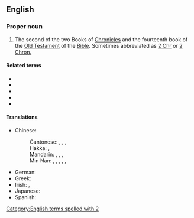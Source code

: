 {{book of the Bible|Books of Chronicles}}
==English==

===Proper noun===
{{en-proper noun}}

# {{label|en|biblical}} The second of the two Books of [[Chronicles]] and the fourteenth book of the [[Old Testament]] of the [[Bible]]. Sometimes abbreviated as [[2 Chr]] or [[2 Chron.]]

====Related terms====
* {{l|en|Chr}}
* {{l|en|Chron.}}
* {{l|en|1 Chr}}
* {{l|en|1 Chron.}}
* {{l|en|1 Chronicles}}

====Translations====
{{trans-top|book of the Bible}}
* Chinese:
*: Cantonese: {{t|yue|歷代志下|sc=Hani}}, {{t|yue|历代志下|tr=lik6 doi6 zi3 haa6|sc=Hani}}, {{t|yue|編年紀下|sc=Hani}}, {{t|yue|编年纪下|tr=pi1 nin4 gei2 haa6|sc=Hani}} {{qualifier|Catholic}}
*: Hakka: {{t|hak|歷代志下|sc=Hani}}, {{t|hak|历代志下|tr=Li̍t-thoi-chṳ Ha|sc=Hani}}
*: Mandarin: {{t+|cmn|歷代志下|sc=Hani}}, {{t+|cmn|历代志下|tr=Lìdàizhì Xià|sc=Hani}}, {{t|cmn|編年紀下|sc=Hani}}, {{t|cmn|编年纪下|tr=Biānniánjì Xià|sc=Hani}} {{qualifier|Catholic}}
*: Min Nan: {{t|nan|歷代志下|sc=Hani}}, {{t|nan|历代志下|tr=Le̍k-tāi-chì Hā|sc=Hani}}, {{t|nan|歷代志錄下卷|sc=Hani}}, {{t|nan|历代志录下卷|tr=Le̍k-tāi Chì-lio̍k Hā-koán|sc=Hani}}, {{t|nan|編年紀下|sc=Hani}}, {{t|nan|编年纪下|tr=Phian-liân-kí Hā|sc=Hani}} {{qualifier|Catholic}}
{{trans-mid}}
* German: {{t|de|2 Chronik}}
* Greek: {{t|el|Β' Παραλειπομένων}}
* Irish: {{t|ga|Dara Leabhar na gCroinicí|m}}, {{t|ga|2 Croinicí}}
* Japanese: {{t|ja|歴代志下|tr=rekidaishi ge|sc=Jpan}}
* Spanish: {{t|es|2 Crónicas|f-p}}
{{trans-bottom}}

[[Category:English terms spelled with 2]]